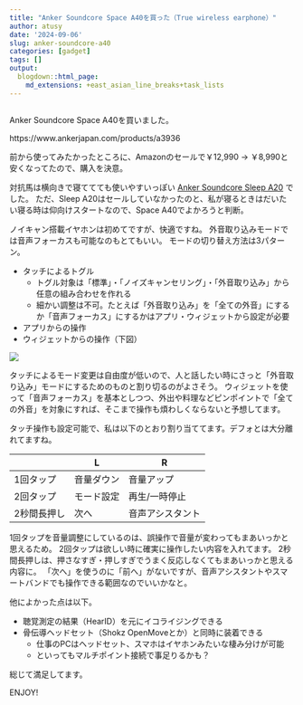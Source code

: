 ```yaml
---
title: "Anker Soundcore Space A40を買った（True wireless earphone）"
author: atusy
date: '2024-09-06'
slug: anker-soundcore-a40
categories: [gadget]
tags: []
output:
  blogdown::html_page:
    md_extensions: +east_asian_line_breaks+task_lists
---
```


```r
```

Anker Soundcore Space A40を買いました。

https://www.ankerjapan.com/products/a3936

前から使ってみたかったところに、Amazonのセールで￥12,990 -> ￥8,990と安くなってたので、購入を決意。

対抗馬は横向きで寝ててても使いやすいっぽい [Anker Soundcore Sleep A20](https://www.ankerjapan.com/products/a6611) でした。
ただ、Sleep A20はセールしていなかったのと、私が寝るときはだいたい寝る時は仰向けスタートなので、Space A40でよかろうと判断。

ノイキャン搭載イヤホンは初めてですが、快適ですね。
外音取り込みモードでは音声フォーカスも可能なのもとてもいい。
モードの切り替え方法は3パターン。

- タッチによるトグル
  - トグル対象は「標準」・「ノイズキャンセリング」・「外音取り込み」から任意の組み合わせを作れる
  - 細かい調整は不可。たとえば「外音取り込み」を「全ての外音」にするか「音声フォーカス」にするかはアプリ・ウィジェットから設定が必要
- アプリからの操作
- ウィジェットからの操作（下図）

![](images/soundcore-widget.jpg)

タッチによるモード変更は自由度が低いので、人と話したい時にさっと「外音取り込み」モードにするためのものと割り切るのがよさそう。
ウィジェットを使って「音声フォーカス」を基本としつつ、外出や料理などピンポイントで「全ての外音」を対象にすれば、そこまで操作も煩わしくならないと予想してます。

タッチ操作も設定可能で、私は以下のとおり割り当ててます。デフォとは大分離れてますね。

| | L | R |
|-|---|---|
| 1回タップ | 音量ダウン | 音量アップ |
| 2回タップ | モード設定 | 再生/一時停止 |
| 2秒間長押し | 次へ | 音声アシスタント |

1回タップを音量調整にしているのは、誤操作で音量が変わってもまあいっかと思えるため。
2回タップは欲しい時に確実に操作したい内容を入れてます。
2秒間長押しは、押さなすぎ・押しすぎでうまく反応しなくてもまあいっかと思える内容に。
「次へ」を使うのに「前へ」がないですが、音声アシスタントやスマートバンドでも操作できる範囲なのでいいかなと。


他によかった点は以下。

- 聴覚測定の結果（HearID）を元にイコライジングできる
- 骨伝導ヘッドセット（Shokz OpenMoveとか）と同時に装着できる
  - 仕事のPCはヘッドセット、スマホはイヤホンみたいな棲み分けが可能
  - といってもマルチポイント接続で事足りるかも？

総じて満足してます。

ENJOY!
